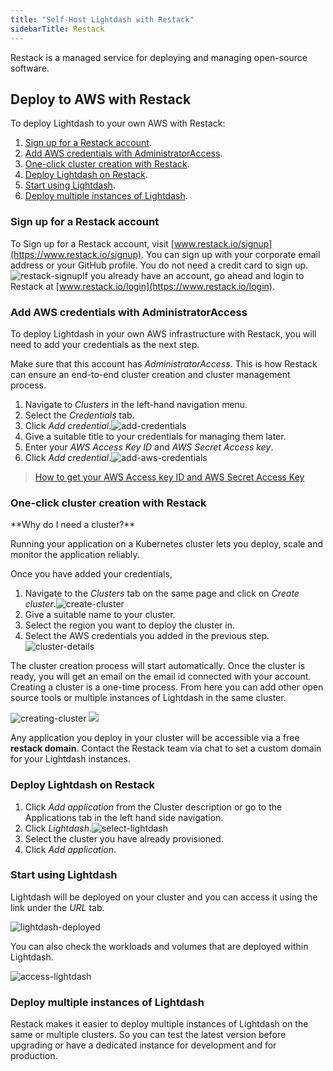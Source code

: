 ```yaml
---
title: "Self-Host Lightdash with Restack"
sidebarTitle: Restack
---
```


Restack is a managed service for deploying and managing open-source software.

## Deploy to AWS with Restack

To deploy Lightdash to your own AWS with Restack:

1. [Sign up for a Restack account](#sign-up-for-a-restack-account).
2. [Add AWS credentials with AdministratorAccess](#add-aws-credentials-with-administratoraccess).
3. [One-click cluster creation with Restack](#one-click-cluster-creation-with-restack).
4. [Deploy Lightdash on Restack](#deploy-lightdash-on-restack).
5. [Start using Lightdash](#start-using-lightdash).
6. [Deploy multiple instances of Lightdash](#deploy-multiple-instances-of-lightdash).

### Sign up for a Restack account

To Sign up for a Restack account, visit [www.restack.io/signup](https://www.restack.io/signup). You can sign up with your corporate email address or your GitHub profile. You do not need a credit card to sign up.![restack-signup](/images/self-host/restack-sign-up-60fca1b9c951d0d6ccb452e821822fc3.png)If you already have an account, go ahead and login to Restack at [www.restack.io/login](https://www.restack.io/login).

### Add AWS credentials with AdministratorAccess

To deploy Lightdash in your own AWS infrastructure with Restack, you will need to add your credentials as the next step.

Make sure that this account has _AdministratorAccess_. This is how Restack can ensure an end-to-end cluster creation and cluster management process.

1. Navigate to _Clusters_ in the left-hand navigation menu.
2. Select the _Credentials_ tab.
3. Click _Add credential_.![add-credentials](/images/self-host/restack-add-credentials-169204966d7f6e01aa644c1d96b950c4.png)
4. Give a suitable title to your credentials for managing them later.
5. Enter your _AWS Access Key ID_ and _AWS Secret Access key_.
6. Click _Add credential_.![add-aws-credentials](/images/self-host/restack-add-AWS-creds-3e97bb5d65365673914685cb89a5dbaa.png)

> [How to get your AWS Access key ID and AWS Secret Access Key](https://docs.aws.amazon.com/accounts/latest/reference/root-user-access-key.html)

### One-click cluster creation with Restack

<Info>
**Why do I need a cluster?**
  
Running your application on a Kubernetes cluster lets you deploy, scale and monitor the application reliably.
</Info>

Once you have added your credentials,

1. Navigate to the _Clusters_ tab on the same page and click on _Create cluster_.![create-cluster](/images/self-host/restack-create-cluster-1e9c62264d5201a393d39e577fd9d8e4.png)
2. Give a suitable name to your cluster.
3. Select the region you want to deploy the cluster in.
4. Select the AWS credentials you added in the previous step.![cluster-details](/images/self-host/restack-cluster-details-d5c9900aebf5122b3907e650751cbd10.png)

The cluster creation process will start automatically. Once the cluster is ready, you will get an email on the email id connected with your account.
Creating a cluster is a one-time process. From here you can add other open source tools or multiple instances of Lightdash in the same cluster.

<Frame>
  <img src="/images/self-host/restack-creating-cluster-bfd79ccdca33c306c4d8465aa94351f8.png) " alt="creating-cluster"/>
</Frame>

<Frame>
 <img src="/images/self-host/restack-cluster-created-f0eb361b83b19f425d6abcaa6dfc2917.png"/>
</Frame>

Any application you deploy in your cluster will be accessible via a free **restack domain**.
Contact the Restack team via chat to set a custom domain for your Lightdash instances.

### Deploy Lightdash on Restack

1. Click _Add application_ from the Cluster description or go to the Applications tab in the left hand side navigation.
2. Click _Lightdash_.![select-lightdash](/images/self-host/select-lightdash-e0ba5ca5028a2f2899e0dfe4750ba356.png)
3. Select the cluster you have already provisioned.
4. Click _Add application_.

### Start using Lightdash

Lightdash will be deployed on your cluster and you can access it using the link under the _URL_ tab.
<Frame>
  <img src="/images/self-host/lightdash-deployed-b06dab0086da07006bced5adee14f908.png" alt="lightdash-deployed"/>
</Frame>

You can also check the workloads and volumes that are deployed within Lightdash.
<Frame>
  <img src="/images/self-host/lightdash-access-9f1d9535c0f58fc257acc56a751e1c4d.png" alt="access-lightdash"/>
</Frame>


### Deploy multiple instances of Lightdash

Restack makes it easier to deploy multiple instances of Lightdash on the same or multiple clusters.
So you can test the latest version before upgrading or have a dedicated instance for development and for production.
